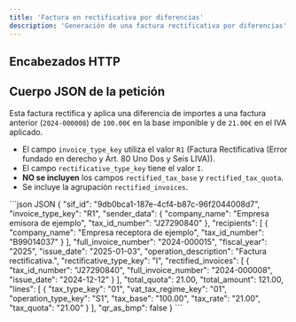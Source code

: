 ```yaml
---
title: 'Factura en rectificativa por diferencias'
description: 'Generación de una factura rectificativa por diferencias'
---
```



## Encabezados HTTP

<ClientDefaultHeaders />

## Cuerpo JSON de la petición

Esta factura rectifica y aplica una diferencia de importes a una factura anterior (`2024-000008`) de `100.00€` en la base imponible y de `21.00€` en el IVA aplicado.

* El campo `invoice_type_key` utiliza el valor `R1` (Factura Rectificativa (Error fundado en derecho y Art. 80 Uno Dos y Seis LIVA)).
* El campo `rectificative_type_key` tiene el valor `I`.
* **NO se incluyen** los campos `rectified_tax_base` y `rectified_tax_quota`.
* Se incluye la agrupación `rectified_invoices`.

<CodeGroup>
```json JSON
{
  "sif_id": "9db0bca1-187e-4cf4-b87c-96f2044008d7",
  "invoice_type_key": "R1",
  "sender_data": {
    "company_name": "Empresa emisora de ejemplo",
    "tax_id_number": "J27290840"
  },
  "recipients": [
    {
      "company_name": "Empresa receptora de ejemplo",
      "tax_id_number": "B99014037"
    }
  ],
  "full_invoice_number": "2024-000015",
  "fiscal_year": "2025",
  "issue_date": "2025-01-03",
  "operation_description": "Factura rectificativa.",
  "rectificative_type_key": "I",
  "rectified_invoices": [
    {
      "tax_id_number": "J27290840",
      "full_invoice_number": "2024-000008",
      "issue_date": "2024-12-12"
    }
  ],
  "total_quota": 21.00,
  "total_amount": 121.00,
  "lines": [
    {
      "tax_type_key": "01",
      "vat_tax_regime_key": "01",
      "operation_type_key": "S1",
      "tax_base": "100.00",
      "tax_rate": "21.00",
      "tax_quota": "21.00"
    }
  ],
  "qr_as_bmp": false
}
```
</CodeGroup>
